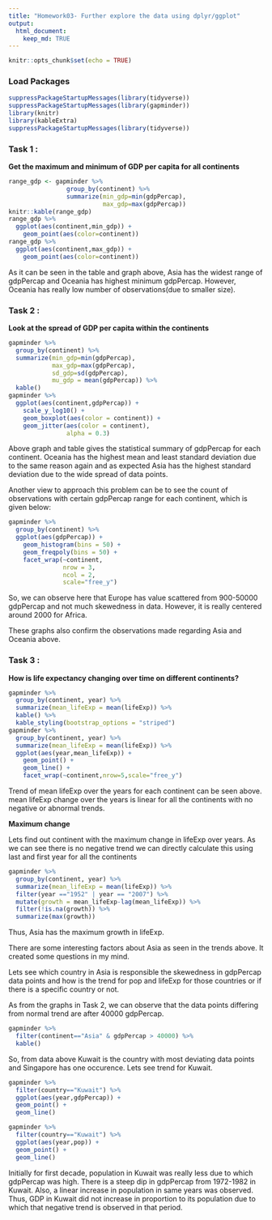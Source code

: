 ```yaml
---
title: "Homework03- Further explore the data using dplyr/ggplot"
output:
  html_document:
    keep_md: TRUE
---
```


```r
knitr::opts_chunk$set(echo = TRUE)
```

### Load Packages
```r
suppressPackageStartupMessages(library(tidyverse))
suppressPackageStartupMessages(library(gapminder))
library(knitr)
library(kableExtra)
suppressPackageStartupMessages(library(tidyverse))
```
### Task 1 :
**Get the maximum and minimum of GDP per capita for all continents**
```r
range_gdp <- gapminder %>%
                group_by(continent) %>% 
                summarize(min_gdp=min(gdpPercap),
                          max_gdp=max(gdpPercap))
knitr::kable(range_gdp)
range_gdp %>% 
  ggplot(aes(continent,min_gdp)) +
    geom_point(aes(color=continent))
range_gdp %>% 
  ggplot(aes(continent,max_gdp)) +
    geom_point(aes(color=continent))
```

As it can be seen in the table and graph above, Asia has the widest range of gdpPercap and Oceania has highest minimum gdpPercap. However, Oceania has really low number of observations(due to smaller size).

### Task 2 :
**Look at the spread of GDP per capita within the continents**
```r
gapminder %>%
  group_by(continent) %>%
  summarize(min_gdp=min(gdpPercap),
            max_gdp=max(gdpPercap),
            sd_gdp=sd(gdpPercap),
            mu_gdp = mean(gdpPercap)) %>% 
  kable()
gapminder %>%
  ggplot(aes(continent,gdpPercap)) +
    scale_y_log10() +
    geom_boxplot(aes(color = continent)) +
    geom_jitter(aes(color = continent),
                alpha = 0.3)
```

Above graph and table gives the statistical summary of gdpPercap for each continent. Oceania has the highest mean and least standard deviation due to the same reason again and as expected Asia has the highest standard deviation due to the wide spread of data points.

Another view to approach this problem can be to see the count of observations with certain gdpPercap range for each continent, which is given below:

```r
gapminder %>% 
  group_by(continent) %>%
  ggplot(aes(gdpPercap)) +
    geom_histogram(bins = 50) +
    geom_freqpoly(bins = 50) +
    facet_wrap(~continent,
               nrow = 3,
               ncol = 2,
               scale="free_y")
```

So, we can observe here that Europe has value scattered from 900-50000 gdpPercap and not much skewedness in data. However, it is really centered around 2000 for Africa.

These graphs also confirm the observations made regarding Asia and Oceania above.

### Task 3 :
**How is life expectancy changing over time on different continents?**
```r
gapminder %>%
  group_by(continent, year) %>%
  summarize(mean_lifeExp = mean(lifeExp)) %>%
  kable() %>%
  kable_styling(bootstrap_options = "striped")
gapminder %>%
  group_by(continent, year) %>%
  summarize(mean_lifeExp = mean(lifeExp)) %>%
  ggplot(aes(year,mean_lifeExp)) +
    geom_point() +
    geom_line() +
    facet_wrap(~continent,nrow=5,scale="free_y")
```

Trend of mean lifeExp over the years for each continent can be seen above. mean lifeExp change over the years is linear for all the continents with no negative or abnormal trends.

**Maximum change**

Lets find out continent with the maximum change in lifeExp over years. As we can see there is no negative trend we can directly calculate this using last and first year for all the continents

```r
gapminder %>%
  group_by(continent, year) %>%
  summarize(mean_lifeExp = mean(lifeExp)) %>%
  filter(year =="1952" | year == "2007") %>%
  mutate(growth = mean_lifeExp-lag(mean_lifeExp)) %>%
  filter(!is.na(growth)) %>% 
  summarize(max(growth))
```

Thus, Asia has the maximum growth in lifeExp.

There are some interesting factors about Asia as seen in the trends above. It created some questions in my mind.

Lets see which country in Asia is responsible the skewedness in gdpPercap data points and how is the trend for pop and lifeExp for those countries or if there is a specific country or not.

As from the graphs in Task 2, we can observe that the data points differing from normal trend are after 40000 gdpPercap.

```r
gapminder %>%
  filter(continent=="Asia" & gdpPercap > 40000) %>%
  kable()
```

So, from data above Kuwait is the country with most deviating data points and Singapore has one occurence. Lets see trend for Kuwait.

```r
gapminder %>%
  filter(country=="Kuwait") %>%
  ggplot(aes(year,gdpPercap)) +
  geom_point() +
  geom_line()

gapminder %>%
  filter(country=="Kuwait") %>%
  ggplot(aes(year,pop)) +
  geom_point() +
  geom_line()

```

Initially for first decade, population in Kuwait was really less due to which gdpPercap was high. There is a steep dip in gdpPercap from 1972-1982 in Kuwait. Also, a linear increase in population in same years was observed. Thus, GDP in Kuwait did not increase in proportion to its population due to which that negative trend is observed in that period.
